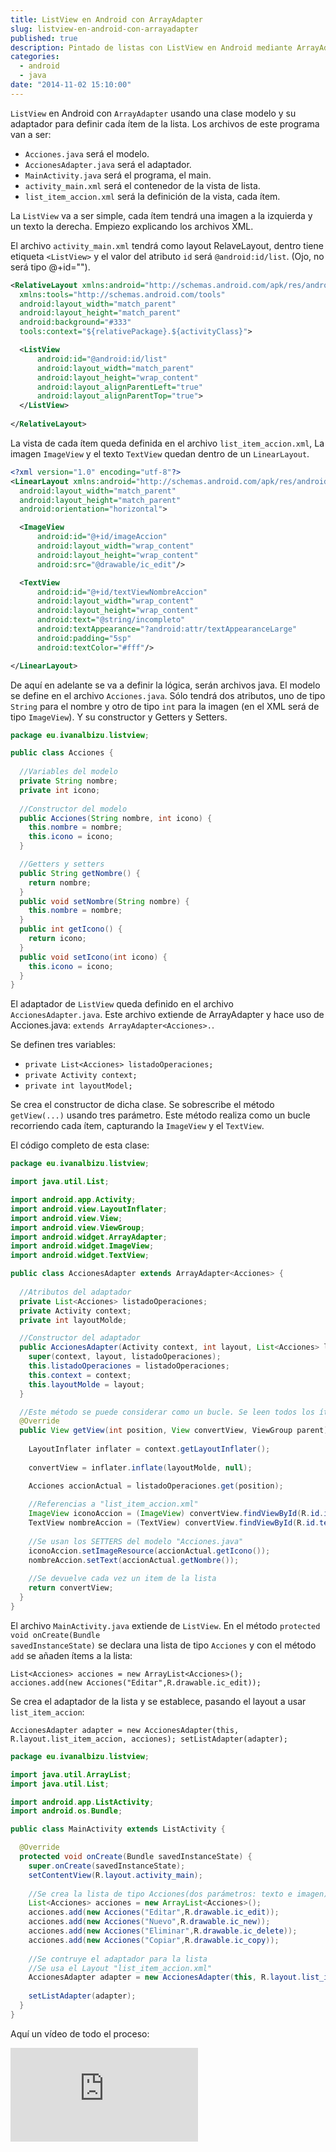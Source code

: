 ---
title: ListView en Android con ArrayAdapter
slug: listview-en-android-con-arrayadapter
published: true
description: Pintado de listas con ListView en Android mediante ArrayAdapter, cada ítem contiene un ImageView y TextView dentro de LinearLayout
categories:
  - android
  - java
date: "2014-11-02 15:10:00"
---

`ListView` en Android con `ArrayAdapter` usando una clase modelo y su adaptador para definir cada ítem de la lista. Los archivos de este programa van a ser:

* `Acciones.java` será el modelo.
* `AccionesAdapter.java` será el adaptador.
* `MainActivity.java` será el programa, el main.
* `activity_main.xml` será el contenedor de la vista de lista.
* `list_item_accion.xml` será la definición de la vista, cada ítem.

La `ListView` va a ser simple, cada ítem tendrá una imagen a la izquierda y un texto la derecha. Empiezo explicando los archivos XML.

El archivo `activity_main.xml` tendrá como layout RelaveLayout, dentro tiene etiqueta `<ListView>` y el valor del atributo `id` será `@android:id/list`. (Ojo, no será tipo @+id="").

```xml
<RelativeLayout xmlns:android="http://schemas.android.com/apk/res/android"
  xmlns:tools="http://schemas.android.com/tools"
  android:layout_width="match_parent"
  android:layout_height="match_parent"
  android:background="#333"
  tools:context="${relativePackage}.${activityClass}">

  <ListView
      android:id="@android:id/list"
      android:layout_width="match_parent"
      android:layout_height="wrap_content"
      android:layout_alignParentLeft="true"
      android:layout_alignParentTop="true">
  </ListView>
    
</RelativeLayout>
```

La vista de cada ítem queda definida en el archivo <code>list_item_accion.xml</code>, La imagen <code>ImageView</code> y el texto <code>TextView</code> quedan dentro de un <code>LinearLayout</code>.

```xml
<?xml version="1.0" encoding="utf-8"?>
<LinearLayout xmlns:android="http://schemas.android.com/apk/res/android"
  android:layout_width="match_parent"
  android:layout_height="match_parent"
  android:orientation="horizontal">

  <ImageView
      android:id="@+id/imageAccion"
      android:layout_width="wrap_content"
      android:layout_height="wrap_content"
      android:src="@drawable/ic_edit"/>

  <TextView
      android:id="@+id/textViewNombreAccion"
      android:layout_width="wrap_content"
      android:layout_height="wrap_content"
      android:text="@string/incompleto"
      android:textAppearance="?android:attr/textAppearanceLarge"
      android:padding="5sp"
      android:textColor="#fff"/>

</LinearLayout>
```

De aquí en adelante se va a definir la lógica, serán archivos java. El modelo se define en el archivo <code>Acciones.java</code>. Sólo tendrá dos atributos, uno de tipo <code>String</code> para el nombre y otro de tipo <code>int</code> para la imagen (en el XML será de tipo <code>ImageView</code>). Y su constructor y Getters y Setters.

```java
package eu.ivanalbizu.listview;

public class Acciones {
  
  //Variables del modelo
  private String nombre;
  private int icono;
  
  //Constructor del modelo
  public Acciones(String nombre, int icono) {
    this.nombre = nombre;
    this.icono = icono;
  }

  //Getters y setters
  public String getNombre() {
    return nombre;
  }
  public void setNombre(String nombre) {
    this.nombre = nombre;
  }
  public int getIcono() {
    return icono;
  }
  public void setIcono(int icono) {
    this.icono = icono;
  }
}
```

El adaptador de `ListView` queda definido en el archivo `AccionesAdapter.java`. Este archivo extiende de ArrayAdapter y hace uso de Acciones.java: `extends ArrayAdapter<Acciones>.`.

Se definen tres variables:

* `private List<Acciones> listadoOperaciones;`
* `private Activity context;`
* `private int layoutModel;`

Se crea el constructor de dicha clase. Se sobrescribe el método `getView(...)` usando tres parámetro. Este método realiza como un bucle recorriendo cada ítem, capturando la `ImageView` y el `TextView`.

El código completo de esta clase:

```java
package eu.ivanalbizu.listview;

import java.util.List;

import android.app.Activity;
import android.view.LayoutInflater;
import android.view.View;
import android.view.ViewGroup;
import android.widget.ArrayAdapter;
import android.widget.ImageView;
import android.widget.TextView;

public class AccionesAdapter extends ArrayAdapter<Acciones> { 
  
  //Atributos del adaptador
  private List<Acciones> listadoOperaciones;
  private Activity context;
  private int layoutMolde;

  //Constructor del adaptador
  public AccionesAdapter(Activity context, int layout, List<Acciones> listadoOperaciones) {
    super(context, layout, listadoOperaciones);
    this.listadoOperaciones = listadoOperaciones;
    this.context = context;
    this.layoutMolde = layout;
  }

  //Este método se puede considerar como un bucle. Se leen todos los ítems de la lista
  @Override
  public View getView(int position, View convertView, ViewGroup parent) {
    
    LayoutInflater inflater = context.getLayoutInflater();
    
    convertView = inflater.inflate(layoutMolde, null);

    Acciones accionActual = listadoOperaciones.get(position);
    
    //Referencias a "list_item_accion.xml"
    ImageView iconoAccion = (ImageView) convertView.findViewById(R.id.imageAccion);
    TextView nombreAccion = (TextView) convertView.findViewById(R.id.textViewNombreAccion);
    
    //Se usan los SETTERS del modelo "Acciones.java"
    iconoAccion.setImageResource(accionActual.getIcono());
    nombreAccion.setText(accionActual.getNombre());
    
    //Se devuelve cada vez un item de la lista
    return convertView;
  }
}
```

El archivo <code>MainActivity.java</code> extiende de <code>ListView</code>. En el método <code>protected void onCreate(Bundle savedInstanceState)</code> se declara una lista de tipo <code>Acciones</code> y con el método <code>add</code> se añaden ítems a la lista:

```
List<Acciones> acciones = new ArrayList<Acciones>();
acciones.add(new Acciones("Editar",R.drawable.ic_edit));
```

Se crea el adaptador de la lista y se establece, pasando el layout a usar <code>list_item_accion</code>: 

```
AccionesAdapter adapter = new AccionesAdapter(this, R.layout.list_item_accion, acciones); setListAdapter(adapter);
```

```java
package eu.ivanalbizu.listview;

import java.util.ArrayList;
import java.util.List;

import android.app.ListActivity;
import android.os.Bundle;

public class MainActivity extends ListActivity {

  @Override
  protected void onCreate(Bundle savedInstanceState) {
    super.onCreate(savedInstanceState);
    setContentView(R.layout.activity_main);
    
    //Se crea la lista de tipo Acciones(dos parámetros: texto e imagen)
    List<Acciones> acciones = new ArrayList<Acciones>();
    acciones.add(new Acciones("Editar",R.drawable.ic_edit));
    acciones.add(new Acciones("Nuevo",R.drawable.ic_new));
    acciones.add(new Acciones("Eliminar",R.drawable.ic_delete));
    acciones.add(new Acciones("Copiar",R.drawable.ic_copy));
    
    //Se contruye el adaptador para la lista
    //Se usa el Layout "list_item_accion.xml"
    AccionesAdapter adapter = new AccionesAdapter(this, R.layout.list_item_accion, acciones);
    
    setListAdapter(adapter);
  }
}
```

Aquí un vídeo de todo el proceso:

<iframe class="ratio-16-9" title={frontmatter.title} type="text/html" src="http://www.youtube.com/embed/WkysUx43Tr4?autoplay=0&origin=https://ivanalbizu.eu/" frameborder="0"></iframe>
